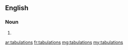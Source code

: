 ==English==

===Noun===
{{head|en|noun plural form}}

# {{plural of|tabulation|lang=en}}

[[ar:tabulations]]
[[fr:tabulations]]
[[mg:tabulations]]
[[my:tabulations]]